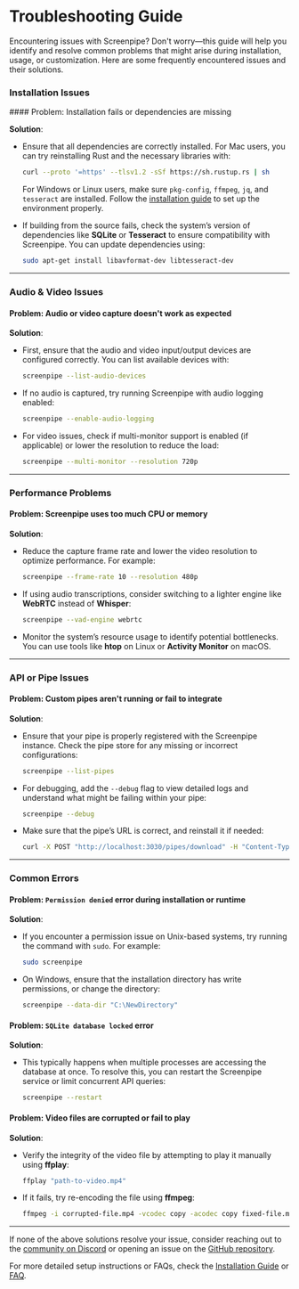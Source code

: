 
# Troubleshooting Guide

<MotionDiv>

Encountering issues with Screenpipe? Don't worry—this guide will help you identify and resolve common problems that might arise during installation, usage, or customization. Here are some frequently encountered issues and their solutions.

</MotionDiv>


### Installation Issues
<MotionDiv delay={0.3}>
#### Problem: Installation fails or dependencies are missing

**Solution**: 
- Ensure that all dependencies are correctly installed. For Mac users, you can try reinstalling Rust and the necessary libraries with:
  ```bash
  curl --proto '=https' --tlsv1.2 -sSf https://sh.rustup.rs | sh
  ```
  For Windows or Linux users, make sure `pkg-config`, `ffmpeg`, `jq`, and `tesseract` are installed. Follow the [installation guide](../installation.mdx) to set up the environment properly.

- If building from the source fails, check the system’s version of dependencies like **SQLite** or **Tesseract** to ensure compatibility with Screenpipe. You can update dependencies using:
  ```bash
  sudo apt-get install libavformat-dev libtesseract-dev
  ```

</MotionDiv>

---

### Audio & Video Issues

<MotionDiv delay={0.5}>

#### Problem: Audio or video capture doesn't work as expected

**Solution**:
- First, ensure that the audio and video input/output devices are configured correctly. You can list available devices with:
  ```bash
  screenpipe --list-audio-devices
  ```

- If no audio is captured, try running Screenpipe with audio logging enabled:
  ```bash
  screenpipe --enable-audio-logging
  ```

- For video issues, check if multi-monitor support is enabled (if applicable) or lower the resolution to reduce the load:
  ```bash
  screenpipe --multi-monitor --resolution 720p
  ```

</MotionDiv>

---

### Performance Problems

<MotionDiv delay={0.7}>

#### Problem: Screenpipe uses too much CPU or memory

**Solution**:
- Reduce the capture frame rate and lower the video resolution to optimize performance. For example:
  ```bash
  screenpipe --frame-rate 10 --resolution 480p
  ```

- If using audio transcriptions, consider switching to a lighter engine like **WebRTC** instead of **Whisper**:
  ```bash
  screenpipe --vad-engine webrtc
  ```

- Monitor the system’s resource usage to identify potential bottlenecks. You can use tools like **htop** on Linux or **Activity Monitor** on macOS.

</MotionDiv>

---

### API or Pipe Issues

<MotionDiv delay={0.9}>

#### Problem: Custom pipes aren't running or fail to integrate

**Solution**:
- Ensure that your pipe is properly registered with the Screenpipe instance. Check the pipe store for any missing or incorrect configurations:
  ```bash
  screenpipe --list-pipes
  ```

- For debugging, add the `--debug` flag to view detailed logs and understand what might be failing within your pipe:
  ```bash
  screenpipe --debug
  ```

- Make sure that the pipe’s URL is correct, and reinstall it if needed:
  ```bash
  curl -X POST "http://localhost:3030/pipes/download" -H "Content-Type: application/json" -d '{"url": "<pipe-url>"}'
  ```

</MotionDiv>

---

### Common Errors

<MotionDiv delay={1.1}>

#### Problem: `Permission denied` error during installation or runtime

**Solution**:
- If you encounter a permission issue on Unix-based systems, try running the command with `sudo`. For example:
  ```bash
  sudo screenpipe
  ```

- On Windows, ensure that the installation directory has write permissions, or change the directory:
  ```bash
  screenpipe --data-dir "C:\NewDirectory"
  ```

#### Problem: `SQLite database locked` error

**Solution**:
- This typically happens when multiple processes are accessing the database at once. To resolve this, you can restart the Screenpipe service or limit concurrent API queries:
  ```bash
  screenpipe --restart
  ```

#### Problem: Video files are corrupted or fail to play

**Solution**:
- Verify the integrity of the video file by attempting to play it manually using **ffplay**:
  ```bash
  ffplay "path-to-video.mp4"
  ```

- If it fails, try re-encoding the file using **ffmpeg**:
  ```bash
  ffmpeg -i corrupted-file.mp4 -vcodec copy -acodec copy fixed-file.mp4
  ```

</MotionDiv>

---

<MotionDiv delay={1.3}>

If none of the above solutions resolve your issue, consider reaching out to the [community on Discord](https://discord.gg/dU9EBuw7Uq) or opening an issue on the [GitHub repository](https://github.com/mediar-ai/screenpipe/issues).

For more detailed setup instructions or FAQs, check the [Installation Guide](./installation.mdx) or [FAQ](./faq.mdx).

</MotionDiv>